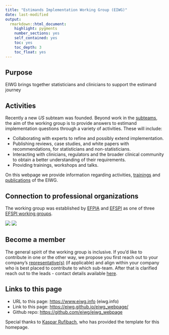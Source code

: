 ```yaml
---
title: "Estimands Implementation Working Group (EIWG)"
date: last-modified
output: 
  rmarkdown::html_document:
    highlight: pygments
    number_sections: yes
    self_contained: yes
    toc: yes
    toc_depth: 3
    toc_float: yes
---
```


## Purpose

EIWG brings together statisticians and clinicians to support the estimand journey

## Activities

Recently a new *US* subteam was founded.
Beyond work in the [subteams](subteams.html), the aim of the working group is to provide answers to estimand implementation questions through a variety of activities. These will include: 

 + Collaborating with experts to refine and possibly extend implementation.
 + Publishing reviews, case studies, and white papers with recommendations, for statisticians and non-statisticians.
 + Interacting with clinicians, regulators and the broader clinical community to obtain a better understanding of their requirements. 
 + Providing trainings, workshops and talks.

On this webpage we provide information regarding activities, [trainings](trainings.html) and [publications](publications.html) of the EIWG.

## Connection to professional organizations

The working group was established by [EFPIA](https://efpia.eu/) and [EFSPI](https://www.efspi.org) as one of three [EFSPI working groups](https://www.efspi.org/EFSPI/About_EFSPI/Working_Groups.aspx).



![](data/EFPIA.png)
![](data/EFSPI.png)

## Become a member

The general spirit of the working group is inclusive. If you'd like to contribute in one or the other way, we propose you first reach out to your company's [representative(s)](status.html) (if applicable) and align within your company who is best placed to contribute to which sub-team. After that is clarified reach out to the leads - contact details available [here](organization.html).

## Links to this page

- URL to this page: <https://www.eiwg.info> (eiwg.info)
- Link to this page: <https://eiwg.github.io/eiwg_webpage/>
- Github repo: <https://github.com/eiwg/eiwg_webpage>

Special thanks to [Kaspar Rufibach](http://www.kasparrufibach.ch/), who has provided the template for this homepage.
